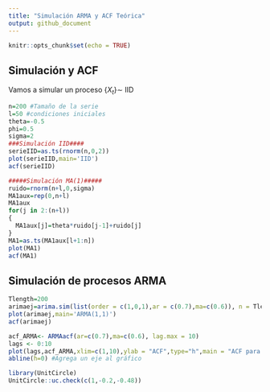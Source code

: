 ```yaml
---
title: "Simulación ARMA y ACF Teórica"
output: github_document
---
```


```r
knitr::opts_chunk$set(echo = TRUE)
```

## Simulación y ACF

Vamos a simular un proceso $\{X_{t}\}\sim$ IID

```r
n=200 #Tamaño de la serie
l=50 #condiciones iniciales
theta=-0.5 
phi=0.5
sigma=2
###Simulación IID####
serieIID=as.ts(rnorm(n,0,2))
plot(serieIID,main='IID')
acf(serieIID)
```

```r
#####Simulación MA(1)#####
ruido=rnorm(n+l,0,sigma)
MA1aux=rep(0,n+l)
MA1aux
for(j in 2:(n+l))
{
  MA1aux[j]=theta*ruido[j-1]+ruido[j]
}
MA1=as.ts(MA1aux[l+1:n])
plot(MA1)
acf(MA1)

```


## Simulación de procesos ARMA


```r
Tlength=200
arimaej=arima.sim(list(order = c(1,0,1),ar = c(0.7),ma=c(0.6)), n = Tlength)
plot(arimaej,main='ARMA(1,1)')
acf(arimaej)
```

```r
acf_ARMA<- ARMAacf(ar=c(0.7),ma=c(0.6), lag.max = 10)
lags <- 0:10 
plot(lags,acf_ARMA,xlim=c(1,10),ylab = "ACF",type="h",main = "ACF para ARMA(1,1)")
abline(h=0) #Agrega un eje al gráfico
```

```r
library(UnitCircle)
UnitCircle::uc.check(c(1,-0.2,-0.48))
```


